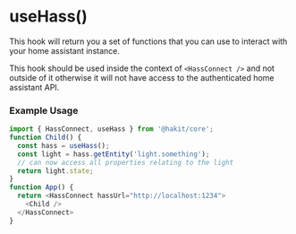 
<Meta title="HOOKS/useHass" />

# useHass()
This hook will return you a set of functions that you can use to interact with your home assistant instance.


This hook should be used inside the context of `<HassConnect />` and not outside of it otherwise it will not have access to
the authenticated home assistant API.

### Example Usage

```ts
import { HassConnect, useHass } from '@hakit/core';
function Child() {
  const hass = useHass();
  const light = hass.getEntity('light.something');
  // can now access all properties relating to the light
  return light.state;
}
function App() {
  return <HassConnect hassUrl="http://localhost:1234">
    <Child />
  </HassConnect>
}
